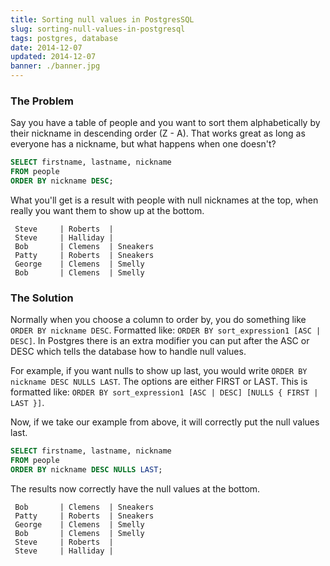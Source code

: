 ```yaml
---
title: Sorting null values in PostgresSQL
slug: sorting-null-values-in-postgresql
tags: postgres, database
date: 2014-12-07
updated: 2014-12-07
banner: ./banner.jpg
---
```


### The Problem

Say you have a table of people and you want to sort them alphabetically by their nickname in descending order (Z - A). That works great as long as everyone has a nickname, but what happens when one doesn't?

```sql
SELECT firstname, lastname, nickname
FROM people
ORDER BY nickname DESC;
```

What you'll get is a result with people with null nicknames at the top, when really you want them to show up at the bottom.

```
 Steve     | Roberts  |
 Steve     | Halliday |
 Bob       | Clemens  | Sneakers
 Patty     | Roberts  | Sneakers
 George    | Clemens  | Smelly
 Bob       | Clemens  | Smelly
```

### The Solution

Normally when you choose a column to order by, you do something like `ORDER BY nickname DESC`. Formatted like: `ORDER BY sort_expression1 [ASC | DESC]`. In Postgres there is an extra modifier you can put after the ASC or DESC which tells the database how to handle null values.

For example, if you want nulls to show up last, you would write `ORDER BY nickname DESC NULLS LAST`. The options are either FIRST or LAST. This is formatted like: `ORDER BY sort_expression1 [ASC | DESC] [NULLS { FIRST | LAST }]`.

Now, if we take our example from above, it will correctly put the null values last.

```sql
SELECT firstname, lastname, nickname
FROM people
ORDER BY nickname DESC NULLS LAST;
```

The results now correctly have the null values at the bottom.

```
 Bob       | Clemens  | Sneakers
 Patty     | Roberts  | Sneakers
 George    | Clemens  | Smelly
 Bob       | Clemens  | Smelly
 Steve     | Roberts  |
 Steve     | Halliday |
```
